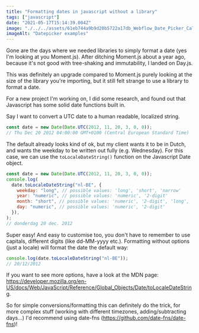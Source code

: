 ```yaml
---
title: "Formatting dates in javascript without a library"
tags: ["javascript"]
date: "2021-05-17T15:14:39.004Z"
image: "./../../assets/61eb744a9b9d20b5722a17db_Webflow_Date_Picker_Calendar_mjivuv.png"
imageAlt: "Datepicker examples"
---
```


Gone are the days where we needed libraries to simply format a date (yes I'm looking
at you Moment.js). After ditching Moment.js about a year ago, because it's not good
with tree-shaking and immutability, I landed on Day.js.

This was definitely an upgrade compared to Moment.js purely looking at the size of the library you're importing, but it still felt strange to use a library to format a date.

For a new project I'm working on, I did some research, and found out that Javascript has some solid date functions built in.

Say I want to convert a UTC date to a human readable, localized string.

```javascript
const date = new Date(Date.UTC(2012, 11, 20, 3, 0, 0));
// Thu Dec 20 2012 04:00:00 GMT+0100 (Central European Standard Time)
```

The default already looks kind of ok, but my client wants it to be in Dutch, and wants the weekday to be written out fully (e.g. Wednesday).
For this case, we can use the `toLocaleDateString()` function on the Javascript Date object.

```javascript
const date = new Date(Date.UTC(2012, 11, 20, 3, 0, 0));
console.log(
  date.toLocaleDateString("nl-BE", {
    weekday: "long", // possible values: 'long', 'short', 'narrow'
    year: "numeric", // possible values: 'numeric', '2-digit'
    month: "short", // possible values: 'numeric', '2-digit', 'long', 'short', 'narrow'
    day: "numeric", // possible values: 'numeric', '2-digit'
  }),
);
// donderdag 20 dec. 2012
```

Super easy! And easy to customise too, you don't have to remember to use capitals, different digits (like dd-MM-yyyy etc.).
Formatting without options (just a locale) will format the date the default way:

```javascript
console.log(date.toLocaleDateString("nl-BE"));
// 20/12/2012
```

If you want to see more options, have a look at the MDN page: https://developer.mozilla.org/en-US/docs/Web/JavaScript/Reference/Global_Objects/Date/toLocaleDateString.

So for simple conversions/formatting this can definitely do the trick, for more complex stuff (working with different timezones, adding/subtracting days...) I'd recommend using date-fns (https://github.com/date-fns/date-fns)!
